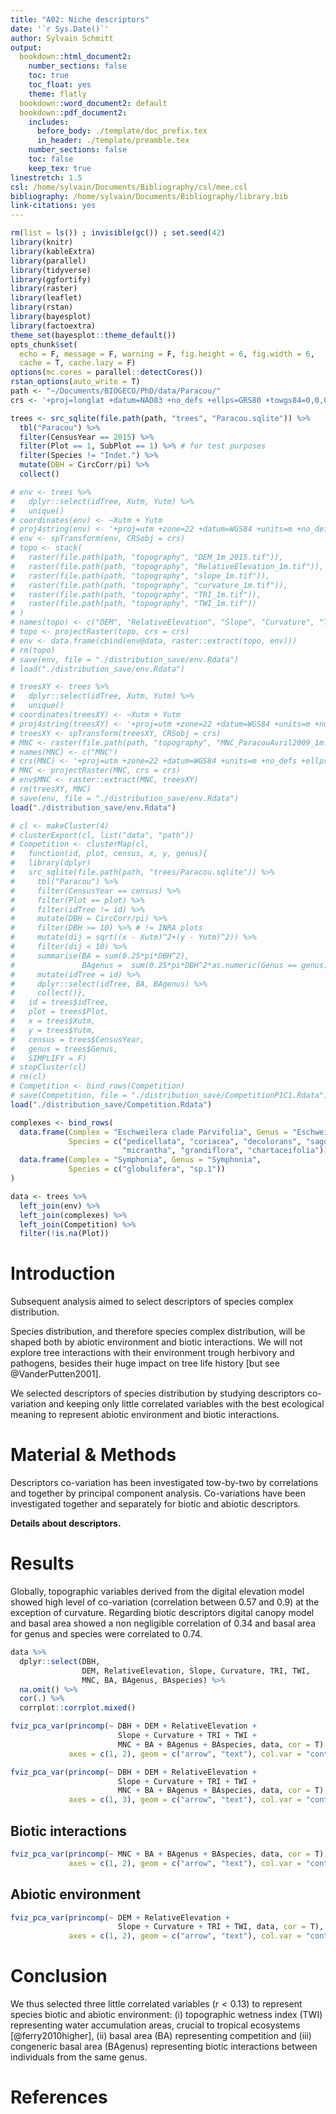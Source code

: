 ```yaml
---
title: "A02: Niche descriptors"
date: '`r Sys.Date()`'
author: Sylvain Schmitt
output:
  bookdown::html_document2:
    number_sections: false
    toc: true
    toc_float: yes
    theme: flatly
  bookdown::word_document2: default
  bookdown::pdf_document2:
    includes:
      before_body: ./template/doc_prefix.tex
      in_header: ./template/preamble.tex
    number_sections: false
    toc: false
    keep_tex: true
linestretch: 1.5
csl: /home/sylvain/Documents/Bibliography/csl/mee.csl
bibliography: /home/sylvain/Documents/Bibliography/library.bib
link-citations: yes
---
```

```r
rm(list = ls()) ; invisible(gc()) ; set.seed(42)
library(knitr)
library(kableExtra)
library(parallel)
library(tidyverse)
library(ggfortify)
library(raster)
library(leaflet)
library(rstan)
library(bayesplot)
library(factoextra)
theme_set(bayesplot::theme_default())
opts_chunk$set(
  echo = F, message = F, warning = F, fig.height = 6, fig.width = 6,
  cache = T, cache.lazy = F)
options(mc.cores = parallel::detectCores())
rstan_options(auto_write = T)
path <- "~/Documents/BIOGECO/PhD/data/Paracou/"
crs <- '+proj=longlat +datum=NAD83 +no_defs +ellps=GRS80 +towgs84=0,0,0' # global crs definition
```

```r
trees <- src_sqlite(file.path(path, "trees", "Paracou.sqlite")) %>% 
  tbl("Paracou") %>% 
  filter(CensusYear == 2015) %>%
  filter(Plot == 1, SubPlot == 1) %>% # for test purposes
  filter(Species != "Indet.") %>% 
  mutate(DBH = CircCorr/pi) %>% 
  collect()
```

```r
# env <- trees %>%
#   dplyr::select(idTree, Xutm, Yutm) %>%
#   unique()
# coordinates(env) <- ~Xutm + Yutm
# proj4string(env) <- '+proj=utm +zone=22 +datum=WGS84 +units=m +no_defs +ellps=WGS84 +towgs84=0,0,0'
# env <- spTransform(env, CRSobj = crs)
# topo <- stack(
#   raster(file.path(path, "topography", "DEM_1m_2015.tif")),
#   raster(file.path(path, "topography", "RelativeElevation_1m.tif")),
#   raster(file.path(path, "topography", "slope_1m.tif")),
#   raster(file.path(path, "topography", "curvature_1m.tif")),
#   raster(file.path(path, "topography", "TRI_1m.tif")),
#   raster(file.path(path, "topography", "TWI_1m.tif"))
# )
# names(topo) <- c("DEM", "RelativeElevation", "Slope", "Curvature", "TRI", "TWI")
# topo <- projectRaster(topo, crs = crs)
# env <- data.frame(cbind(env@data, raster::extract(topo, env)))
# rm(topo)
# save(env, file = "./distribution_save/env.Rdata")
# load("./distribution_save/env.Rdata")
```

```r
# treesXY <- trees %>%
#   dplyr::select(idTree, Xutm, Yutm) %>%
#   unique()
# coordinates(treesXY) <- ~Xutm + Yutm
# proj4string(treesXY) <- '+proj=utm +zone=22 +datum=WGS84 +units=m +no_defs +ellps=WGS84 +towgs84=0,0,0'
# treesXY <- spTransform(treesXY, CRSobj = crs)
# MNC <- raster(file.path(path, "topography", "MNC_ParacouAvril2009_1m.tif"))
# names(MNC) <- c("MNC")
# crs(MNC) <- '+proj=utm +zone=22 +datum=WGS84 +units=m +no_defs +ellps=WGS84 +towgs84=0,0,0'
# MNC <- projectRaster(MNC, crs = crs)
# env$MNC <- raster::extract(MNC, treesXY)
# rm(treesXY, MNC)
# save(env, file = "./distribution_save/env.Rdata")
load("./distribution_save/env.Rdata")
```

```r
# cl <- makeCluster(4)
# clusterExport(cl, list("data", "path"))
# Competition <- clusterMap(cl,
#   function(id, plot, census, x, y, genus){
#   library(dplyr)
#   src_sqlite(file.path(path, "trees/Paracou.sqlite")) %>%
#     tbl("Paracou") %>%
#     filter(CensusYear == census) %>%
#     filter(Plot == plot) %>%
#     filter(idTree != id) %>%
#     mutate(DBH = CircCorr/pi) %>%
#     filter(DBH >= 10) %>% # != INRA plots
#     mutate(dij = sqrt((x - Xutm)^2+(y - Yutm)^2)) %>%
#     filter(dij < 10) %>%
#     summarise(BA = sum(0.25*pi*DBH^2),
#               BAgenus =  sum(0.25*pi*DBH^2*as.numeric(Genus == genus))) %>%
#     mutate(idTree = id) %>%
#     dplyr::select(idTree, BA, BAgenus) %>%
#     collect()},
#   id = trees$idTree,
#   plot = trees$Plot,
#   x = trees$Xutm,
#   y = trees$Yutm,
#   census = trees$CensusYear,
#   genus = trees$Genus,
#   SIMPLIFY = F)
# stopCluster(cl)
# rm(cl)
# Competition <- bind_rows(Competition)
# save(Competition, file = "./distribution_save/CompetitionP1C1.Rdata")
load("./distribution_save/Competition.Rdata")
```

```r
complexes <- bind_rows(
  data.frame(Complex = "Eschweilera clade Parvifolia", Genus = "Eschweilera",
             Species = c("pedicellata", "coriacea", "decolorans", "sagotiana", "parviflora",
                         "micrantha", "grandiflora", "chartaceifolia")),
  data.frame(Complex = "Symphonia", Genus = "Symphonia",
             Species = c("globulifera", "sp.1"))
)
```

```r
data <- trees %>% 
  left_join(env) %>% 
  left_join(complexes) %>% 
  left_join(Competition) %>% 
  filter(!is.na(Plot))
```

# Introduction

Subsequent analysis aimed to select descriptors of species complex distribution.

Species distribution, and therefore species complex distribution, will be shaped both by abiotic environment and biotic interactions. We will not explore tree interactions with their environment trough herbivory and pathogens, besides their huge impact on tree life history [but see @VanderPutten2001].

We selected descriptors of species distribution by studying descriptors co-variation and keeping only little correlated variables with the best ecological meaning to represent abiotic environment and biotic interactions.

# Material & Methods

Descriptors co-variation has been investigated tow-by-two by correlations and together by principal component analysis. Co-variations have been investigated together and separately for biotic and abiotic descriptors.

**Details about descriptors.**

# Results

Globally, topographic variables derived from the digital elevation model showed high level of co-variation (correlation between 0.57 and 0.9) at the exception of curvature. Regarding biotic descriptors digital canopy model and basal area showed a non negligible correlation of 0.34 and basal area for genus and species were correlated to 0.74.

```r
data %>% 
  dplyr::select(DBH, 
                DEM, RelativeElevation, Slope, Curvature, TRI, TWI,
                MNC, BA, BAgenus, BAspecies) %>% 
  na.omit() %>% 
  cor(.) %>% 
  corrplot::corrplot.mixed()
```

```r
fviz_pca_var(princomp(~ DBH + DEM + RelativeElevation +
                        Slope + Curvature + TRI + TWI +
                        MNC + BA + BAgenus + BAspecies, data, cor = T),
             axes = c(1, 2), geom = c("arrow", "text"), col.var = "contrib")
```

```r
fviz_pca_var(princomp(~ DBH + DEM + RelativeElevation +
                        Slope + Curvature + TRI + TWI +
                        MNC + BA + BAgenus + BAspecies, data, cor = T),
             axes = c(1, 3), geom = c("arrow", "text"), col.var = "contrib")
```

## Biotic interactions


```r
fviz_pca_var(princomp(~ MNC + BA + BAgenus + BAspecies, data, cor = T),
             axes = c(1, 2), geom = c("arrow", "text"), col.var = "contrib")
```

## Abiotic environment

```r
fviz_pca_var(princomp(~ DEM + RelativeElevation +
                        Slope + Curvature + TRI + TWI, data, cor = T),
             axes = c(1, 2), geom = c("arrow", "text"), col.var = "contrib")
```

# Conclusion

We thus selected three little correlated variables ($r < 0.13$) to represent species biotic and abiotic environment: (i) topographic wetness index (TWI) representing  water accumulation areas, crucial to tropical ecosystems [@ferry2010higher], (ii) basal area (BA) representing competition and (iii) congeneric basal area (BAgenus) representing biotic interactions between individuals from the same genus.

# References
